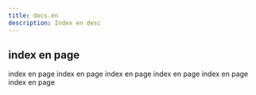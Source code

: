```yaml
---
title: docs.en
description: Index en desc
---
```


## index en page

index en page
index en page
index en page
index en page
index en page
index en page
